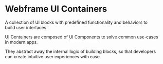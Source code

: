 # Webframe UI Containers

A collection of UI blocks with predefined functionality and behaviors to build user interfaces.

UI Containers are composed of [UI Components](components) to solve common use-cases in modern apps.

They abstract away the internal logic of building blocks, so that developers can create intuitive user experiences with ease.
